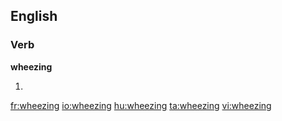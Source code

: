 ==English==

===Verb===
'''wheezing'''

# {{present participle of|wheeze}}

[[fr:wheezing]]
[[io:wheezing]]
[[hu:wheezing]]
[[ta:wheezing]]
[[vi:wheezing]]